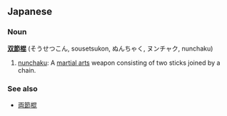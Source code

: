 ==Japanese==
===Noun===
'''[[双]][[節]][[棍]]''' (そうせつこん, sousetsukon, ぬんちゃく, ヌンチャク, nunchaku)

# [[nunchaku]]: A [[martial art]]s weapon consisting of two sticks joined by a chain.

===See also===
*[[両節棍]]